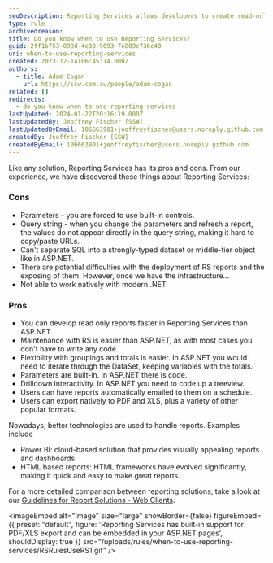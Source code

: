 ```yaml
---
seoDescription: Reporting Services allows developers to create read-only reports faster and with ease, featuring built-in support for parameters, groupings, and totals.
type: rule
archivedreason:
title: Do you know when to use Reporting Services?
guid: 2ff1b753-098d-4e30-9093-7e809c736c40
uri: when-to-use-reporting-services
created: 2023-12-14T06:45:14.000Z
authors:
  - title: Adam Cogan
    url: https://ssw.com.au/people/adam-cogan
related: []
redirects:
  - do-you-know-when-to-use-reporting-services
lastUpdated: 2024-01-22T20:16:19.000Z
lastUpdatedBy: Jeoffrey Fischer [SSW]
lastUpdatedByEmail: 106663901+jeoffreyfischer@users.noreply.github.com
createdBy: Jeoffrey Fischer [SSW]
createdByEmail: 106663901+jeoffreyfischer@users.noreply.github.com
---
```


Like any solution, Reporting Services has its pros and cons. From our experience, we have discovered these things about Reporting Services:
### Cons

- Parameters - you are forced to use built-in controls.
- Query string - when you change the parameters and refresh a report, the values do not appear directly in the query string, making it hard to copy/paste URLs.
- Can't separate SQL into a strongly-typed dataset or middle-tier object like in ASP.NET.
- There are potential difficulties with the deployment of RS reports and the exposing of them. However, once we have the infrastructure...
- Not able to work natively with modern .NET.

### Pros

- You can develop read only reports faster in Reporting Services than ASP.NET.
- Maintenance with RS is easier than ASP.NET, as with most cases you don't have to write any code.
- Flexibility with groupings and totals is easier. In ASP.NET you would need to iterate through the DataSet, keeping variables with the totals.
- Parameters are built-in. In ASP.NET there is code.
- Drilldown interactivity. In ASP.NET you need to code up a treeview.
- Users can have reports automatically emailed to them on a schedule.
- Users can export natively to PDF and XLS, plus a variety of other popular formats.

Nowadays, better technologies are used to handle reports. Examples include

- Power BI: cloud-based solution that provides visually appealing reports and dashboards.
- HTML based reports: HTML frameworks have evolved significantly, making it quick and easy to make great reports.

For a more detailed comparison between reporting solutions, take a look at our [Guidelines for Report Solutions - Web Clients](https://www.ssw.com.au/ssw/Standards/DeveloperDotNet/guidelinesforreportingwebclient.aspx).


<imageEmbed
  alt="Image"
  size="large"
  showBorder={false}
  figureEmbed={{
    preset: "default",
    figure: 'Reporting Services has built-in support for PDF/XLS export and can be embedded in your ASP.NET pages',
    shouldDisplay: true
  }}
  src="/uploads/rules/when-to-use-reporting-services/RSRulesUseRS1.gif"
/>
